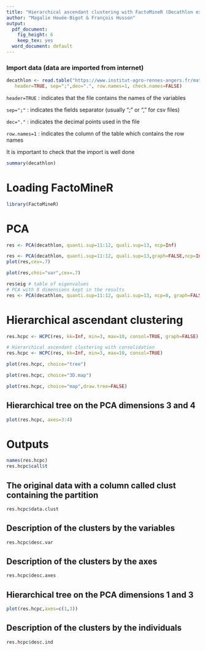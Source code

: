 ```yaml
---
title: "Hierarchical ascendant clustering with FactoMineR (Decathlon example)"
author: "Magalie Houée-Bigot & François Husson"
output:
  pdf_document:
    fig_height: 6
    keep_tex: yes
  word_document: default
---
```


### Import data (data are imported from internet)

```r
decathlon <- read.table("https://www.institut-agro-rennes-angers.fr/math/RforStat/decathlon.csv", 
   header=TRUE, sep=";",dec=".", row.names=1, check.names=FALSE)
```

```header=TRUE``` : indicates that the file contains the names of the variables

```sep=";"``` : indicates the fields separator (usually ";" or "," for csv files)

```dec="."``` : indicates the decimal points used in the file

```row.names=1``` : indicates the column of the table which contains the row names

It is important to check that the import is well done

```r
summary(decathlon)
```

# Loading FactoMineR
```r
library(FactoMineR)
```

# PCA
```r
res <- PCA(decathlon, quanti.sup=11:12, quali.sup=13, ncp=Inf)
```
```r
res <- PCA(decathlon, quanti.sup=11:12, quali.sup=13,graph=FALSE,ncp=Inf)
plot(res,cex=.7)
```
```r
plot(res,choi="var",cex=.7)
```
```r
res$eig # table of eigenvalues
# PCA with 8 dimensions kept in the results
res <- PCA(decathlon, quanti.sup=11:12, quali.sup=13, ncp=8, graph=FALSE)
```

\newpage

# Hierarchical ascendant clustering
```r
res.hcpc <- HCPC(res, kk=Inf, min=3, max=10, consol=TRUE, graph=FALSE)
```

```r
# Hierarchical ascendant clustering with consolidation
res.hcpc <- HCPC(res, kk=Inf, min=3, max=10, consol=TRUE)
```

```r
plot(res.hcpc, choice="tree")
```
```r
plot(res.hcpc, choice="3D.map")
```
```r
plot(res.hcpc, choice="map",draw.tree=FALSE)
```

## Hierarchical tree on the PCA dimensions 3 and 4
```r
plot(res.hcpc, axes=3:4)
```

# Outputs
```r
names(res.hcpc)
res.hcpc$call$t
```
## The original data with a column called clust containing the partition
```r
res.hcpc$data.clust
```
## Description of the clusters by the variables
```r
res.hcpc$desc.var
```
## Description of the clusters by the axes
```r
res.hcpc$desc.axes
```
## Hierarchical tree on the PCA dimensions 1 and 3
```r
plot(res.hcpc,axes=c(1,3))
```

## Description of the clusters by the individuals
```r
res.hcpc$desc.ind
```
